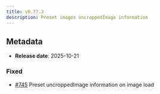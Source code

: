```yaml
---
title: v0.77.3
description: Preset images uncroppedImage information
---
```


## Metadata

- **Release date**: 2025-10-21

### Fixed

- [#745](https://github.com/InditexTech/weavejs/issues/745) Preset uncroppedImage information on image load
